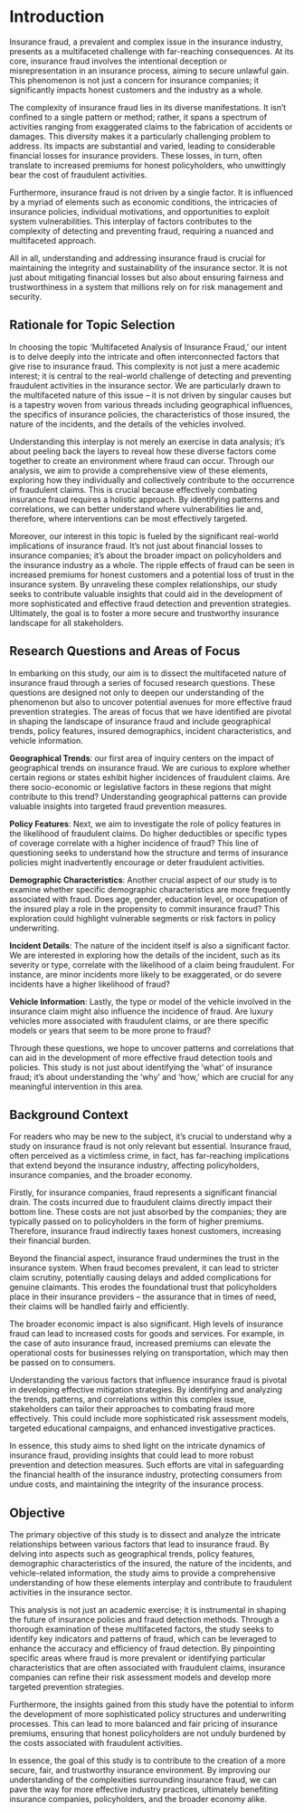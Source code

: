 # Introduction

Insurance fraud, a prevalent and complex issue in the insurance industry, presents as a multifaceted challenge with far-reaching consequences. At its core, insurance fraud involves the intentional deception or misrepresentation in an insurance process, aiming to secure unlawful gain. This phenomenon is not just a concern for insurance companies; it significantly impacts honest customers and the industry as a whole.

The complexity of insurance fraud lies in its diverse manifestations. It isn't confined to a single pattern or method; rather, it spans a spectrum of activities ranging from exaggerated claims to the fabrication of accidents or damages. This diversity makes it a particularly challenging problem to address. Its impacts are substantial and varied, leading to considerable financial losses for insurance providers. These losses, in turn, often translate to increased premiums for honest policyholders, who unwittingly bear the cost of fraudulent activities.

Furthermore, insurance fraud is not driven by a single factor. It is influenced by a myriad of elements such as economic conditions, the intricacies of insurance policies, individual motivations, and opportunities to exploit system vulnerabilities. This interplay of factors contributes to the complexity of detecting and preventing fraud, requiring a nuanced and multifaceted approach.

All in all, understanding and addressing insurance fraud is crucial for maintaining the integrity and sustainability of the insurance sector. It is not just about mitigating financial losses but also about ensuring fairness and trustworthiness in a system that millions rely on for risk management and security.

## Rationale for Topic Selection

In choosing the topic 'Multifaceted Analysis of Insurance Fraud,' our intent is to delve deeply into the intricate and often interconnected factors that give rise to insurance fraud. This complexity is not just a mere academic interest; it is central to the real-world challenge of detecting and preventing fraudulent activities in the insurance sector. We are particularly drawn to the multifaceted nature of this issue – it is not driven by singular causes but is a tapestry woven from various threads including geographical influences, the specifics of insurance policies, the characteristics of those insured, the nature of the incidents, and the details of the vehicles involved.

Understanding this interplay is not merely an exercise in data analysis; it's about peeling back the layers to reveal how these diverse factors come together to create an environment where fraud can occur. Through our analysis, we aim to provide a comprehensive view of these elements, exploring how they individually and collectively contribute to the occurrence of fraudulent claims. This is crucial because effectively combating insurance fraud requires a holistic approach. By identifying patterns and correlations, we can better understand where vulnerabilities lie and, therefore, where interventions can be most effectively targeted.

Moreover, our interest in this topic is fueled by the significant real-world implications of insurance fraud. It's not just about financial losses to insurance companies; it's about the broader impact on policyholders and the insurance industry as a whole. The ripple effects of fraud can be seen in increased premiums for honest customers and a potential loss of trust in the insurance system. By unraveling these complex relationships, our study seeks to contribute valuable insights that could aid in the development of more sophisticated and effective fraud detection and prevention strategies. Ultimately, the goal is to foster a more secure and trustworthy insurance landscape for all stakeholders.

## Research Questions and Areas of Focus

In embarking on this study, our aim is to dissect the multifaceted nature of insurance fraud through a series of focused research questions. These questions are designed not only to deepen our understanding of the phenomenon but also to uncover potential avenues for more effective fraud prevention strategies. The areas of focus that we have identified are pivotal in shaping the landscape of insurance fraud and include geographical trends, policy features, insured demographics, incident characteristics, and vehicle information.

**Geographical Trends**: our first area of inquiry centers on the impact of geographical trends on insurance fraud. We are curious to explore whether certain regions or states exhibit higher incidences of fraudulent claims. Are there socio-economic or legislative factors in these regions that might contribute to this trend? Understanding geographical patterns can provide valuable insights into targeted fraud prevention measures.

**Policy Features**: Next, we aim to investigate the role of policy features in the likelihood of fraudulent claims. Do higher deductibles or specific types of coverage correlate with a higher incidence of fraud? This line of questioning seeks to understand how the structure and terms of insurance policies might inadvertently encourage or deter fraudulent activities.

**Demographic Characteristics**: Another crucial aspect of our study is to examine whether specific demographic characteristics are more frequently associated with fraud. Does age, gender, education level, or occupation of the insured play a role in the propensity to commit insurance fraud? This exploration could highlight vulnerable segments or risk factors in policy underwriting.

**Incident Details**: The nature of the incident itself is also a significant factor. We are interested in exploring how the details of the incident, such as its severity or type, correlate with the likelihood of a claim being fraudulent. For instance, are minor incidents more likely to be exaggerated, or do severe incidents have a higher likelihood of fraud?

**Vehicle Information**: Lastly, the type or model of the vehicle involved in the insurance claim might also influence the incidence of fraud. Are luxury vehicles more associated with fraudulent claims, or are there specific models or years that seem to be more prone to fraud?

Through these questions, we hope to uncover patterns and correlations that can aid in the development of more effective fraud detection tools and policies. This study is not just about identifying the 'what' of insurance fraud; it's about understanding the 'why' and 'how,' which are crucial for any meaningful intervention in this area.

## Background Context

For readers who may be new to the subject, it's crucial to understand why a study on insurance fraud is not only relevant but essential. Insurance fraud, often perceived as a victimless crime, in fact, has far-reaching implications that extend beyond the insurance industry, affecting policyholders, insurance companies, and the broader economy.

Firstly, for insurance companies, fraud represents a significant financial drain. The costs incurred due to fraudulent claims directly impact their bottom line. These costs are not just absorbed by the companies; they are typically passed on to policyholders in the form of higher premiums. Therefore, insurance fraud indirectly taxes honest customers, increasing their financial burden.

Beyond the financial aspect, insurance fraud undermines the trust in the insurance system. When fraud becomes prevalent, it can lead to stricter claim scrutiny, potentially causing delays and added complications for genuine claimants. This erodes the foundational trust that policyholders place in their insurance providers – the assurance that in times of need, their claims will be handled fairly and efficiently.

The broader economic impact is also significant. High levels of insurance fraud can lead to increased costs for goods and services. For example, in the case of auto insurance fraud, increased premiums can elevate the operational costs for businesses relying on transportation, which may then be passed on to consumers.

Understanding the various factors that influence insurance fraud is pivotal in developing effective mitigation strategies. By identifying and analyzing the trends, patterns, and correlations within this complex issue, stakeholders can tailor their approaches to combating fraud more effectively. This could include more sophisticated risk assessment models, targeted educational campaigns, and enhanced investigative practices.

In essence, this study aims to shed light on the intricate dynamics of insurance fraud, providing insights that could lead to more robust prevention and detection measures. Such efforts are vital in safeguarding the financial health of the insurance industry, protecting consumers from undue costs, and maintaining the integrity of the insurance process.

## Objective

The primary objective of this study is to dissect and analyze the intricate relationships between various factors that lead to insurance fraud. By delving into aspects such as geographical trends, policy features, demographic characteristics of the insured, the nature of the incidents, and vehicle-related information, the study aims to provide a comprehensive understanding of how these elements interplay and contribute to fraudulent activities in the insurance sector.

This analysis is not just an academic exercise; it is instrumental in shaping the future of insurance policies and fraud detection methods. Through a thorough examination of these multifaceted factors, the study seeks to identify key indicators and patterns of fraud, which can be leveraged to enhance the accuracy and efficiency of fraud detection. By pinpointing specific areas where fraud is more prevalent or identifying particular characteristics that are often associated with fraudulent claims, insurance companies can refine their risk assessment models and develop more targeted prevention strategies.

Furthermore, the insights gained from this study have the potential to inform the development of more sophisticated policy structures and underwriting processes. This can lead to more balanced and fair pricing of insurance premiums, ensuring that honest policyholders are not unduly burdened by the costs associated with fraudulent activities.

In essence, the goal of this study is to contribute to the creation of a more secure, fair, and trustworthy insurance environment. By improving our understanding of the complexities surrounding insurance fraud, we can pave the way for more effective industry practices, ultimately benefiting insurance companies, policyholders, and the broader economy alike.
